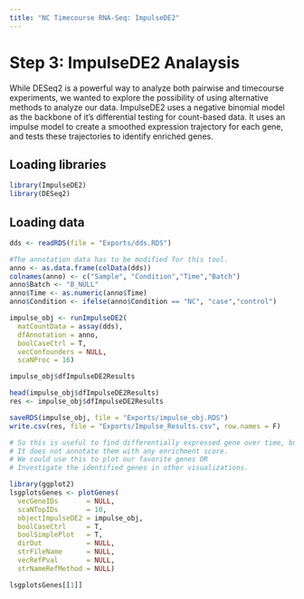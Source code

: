 ```yaml
---
title: "NC Timecourse RNA-Seq: ImpulseDE2"
---
```


# Step 3: ImpulseDE2 Analaysis
While DESeq2 is a powerful way to analyze both pairwise and timecourse experiments, we wanted to explore the possibility of using alternative methods to analyze our data. ImpulseDE2 uses a negative binomial model as the backbone of it's differential testing for count-based data. It uses an impulse model to create a smoothed expression trajectory for each gene, and tests these trajectories to identify enriched genes.

## Loading libraries
```r
library(ImpulseDE2)
library(DESeq2)
```

## Loading data
```r
dds <- readRDS(file = "Exports/dds.RDS")

#The annotation data has to be modified for this tool.
anno <- as.data.frame(colData(dds))
colnames(anno) <- c("Sample", "Condition","Time","Batch")
anno$Batch <- "B_NULL"
anno$Time <- as.numeric(anno$Time)
anno$Condition <- ifelse(anno$Condition == "NC", "case","control")

impulse_obj <- runImpulseDE2(
  matCountData = assay(dds),
  dfAnnotation = anno,
  boolCaseCtrl = T,
  vecConfounders = NULL,
  scaNProc = 16)

impulse_obj$dfImpulseDE2Results

head(impulse_obj$dfImpulseDE2Results)
res <- impulse_obj$dfImpulseDE2Results

saveRDS(impulse_obj, file = "Exports/impulse_obj.RDS")
write.csv(res, file = "Exports/Impulse_Results.csv", row.names = F)

# So this is useful to find differentially expressed gene over time, but
# It does not annotate them with any enrichment score.
# We could use this to plot our favorite genes OR
# Investigate the identified genes in other visualizations.

library(ggplot2)
lsgplotsGenes <- plotGenes(
  vecGeneIDs       = NULL,
  scaNTopIDs       = 10,
  objectImpulseDE2 = impulse_obj,
  boolCaseCtrl     = T,
  boolSimplePlot   = T,
  dirOut           = NULL,
  strFileName      = NULL,
  vecRefPval       = NULL, 
  strNameRefMethod = NULL)

lsgplotsGenes[[1]]

```

